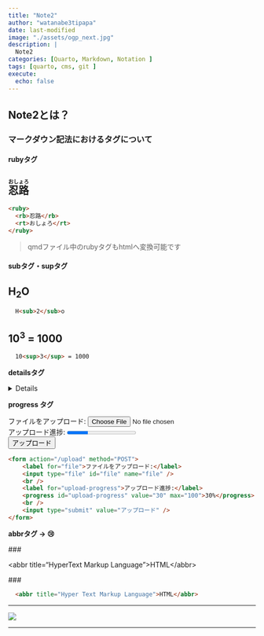 ```yaml
---
title: "Note2"
author: "watanabe3tipapa"
date: last-modified
image: "./assets/ogp_next.jpg"
description: |
  Note2
categories: [Quarto, Markdown, Notation ]
tags: [quarto, cms, git ]
execute:
  echo: false
---
```


## Note2とは？

### マークダウン記法におけるタグについて

#### rubyタグ

## <ruby><rb>忍路</rb><rt>おしょろ</rt></ruby>

``` html
<ruby>
  <rb>忍路</rb>
  <rt>おしょろ</rt>
</ruby>
```

> qmdファイル中のrubyタグもhtmlへ変換可能です

#### subタグ・supタグ

## H<sub>2</sub>O

``` html
  H<sub>2</sub>o
```

## 10<sup>3</sup> = 1000

``` html
  10<sup>3</sup> = 1000
```

**detailsタグ**

<details>\##</details>

**progress タグ**

<form action="/upload" method="POST">

<label for="file">ファイルをアップロード:</label> <input type="file" id="file" name="file" /> <br /> <label for="upload-progress">アップロード進捗:</label> <progress id="upload-progress" value="30" max="100">30%</progress> <br /> <input type="submit" value="アップロード" />

</form>

``` html
<form action="/upload" method="POST">
    <label for="file">ファイルをアップロード:</label>
    <input type="file" id="file" name="file" />
    <br />
    <label for="upload-progress">アップロード進捗:</label>
    <progress id="upload-progress" value="30" max="100">30%</progress>
    <br />
    <input type="submit" value="アップロード" />
</form>
```

**abbrタグ -\> 😢**

\###

\<abbr title="HyperText Markup Language"\>HTML\</abbr\>

\###

``` html
  <abbr title="Hyper Text Markup Language">HTML</abbr>
```

------------------------------------------------------------------------

![](./assets/UC900.jpg)

------------------------------------------------------------------------